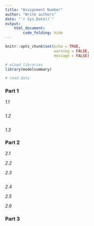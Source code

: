 ```yaml
---
title: "Assignment Number"
author: "Write authors"
date: "`r Sys.Date()`"
output: 
    html_document:
        code_folding: hide
---
```


```r
knitr::opts_chunk$set(echo = TRUE,
                      warning = FALSE,
                      message = FALSE)

# wload libraries
library(modelsummary)

# read data

```

### Part 1

*1.1*


```r



```

*1.2*


```r



```

*1.3*


### Part 2

*2.1*



*2.2* 


*2.3*

```r

```

*2.4*

*2.5*

*2.6*


### Part 3